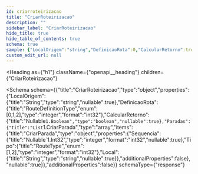 ```yaml
---
id: criarroteirizacao
title: "CriarRoteirizacao"
description: ""
sidebar_label: "CriarRoteirizacao"
hide_title: true
hide_table_of_contents: true
schema: true
sample: {"LocalOrigem":"string","DefinicaoRota":0,"CalcularRetorno":true,"Paradas":[{"Sequencia":0,"Tipo":1,"Local":"string"}]}
custom_edit_url: null
---
```



<Heading
  as={"h1"}
  className={"openapi__heading"}
  children={"CriarRoteirizacao"}
>
</Heading>





<Schema
  schema={{"title":"CriarRoteirizacao","type":"object","properties":{"LocalOrigem":{"title":"String","type":"string","nullable":true},"DefinicaoRota":{"title":"RouteDefinitionType","enum":[0,1,2],"type":"integer","format":"int32"},"CalcularRetorno":{"title":"Nullable`1.Boolean","type":"boolean","nullable":true},"Paradas":{"title":"List`1.CriarParada","type":"array","items":{"title":"CriarParada","type":"object","properties":{"Sequencia":{"title":"Nullable`1.Int32","type":"integer","format":"int32","nullable":true},"Tipo":{"title":"RouteType","enum":[1,2],"type":"integer","format":"int32"},"Local":{"title":"String","type":"string","nullable":true}},"additionalProperties":false},"nullable":true}},"additionalProperties":false}}
  schemaType={"response"}
>
  
</Schema>
            